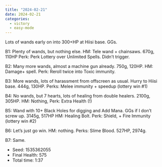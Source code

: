```yaml
---
title: "2024-02-21"
date: 2024-02-21
categories:
  - victory
  - easy-mode
---
```


Lots of wands early on into 300+HP at Hiisi base. GGs.

B1: Plenty of wands, but nothing else. HM: Tele wand + chainsaws. 670g, 110HP
Perk: Perk Lottery over Unlimited Spells. Didn't trigger.

B2: Many more wands, almost a machine gun already. 750g, 120HP.
HM: Damage+ spell. Perk: Reroll twice into Toxic immunity.

B3: More wands, lots of harassment from offscreen as usual. Hurry to Hiisi base. 444g, 130HP.
Perks: Melee immunity + speedup (lottery win #1)

B4: No wands, but 7 hearts, lots of healing from double healers. 2100g, 305HP.
HM: Nothing, Perk: Extra Health (!)

B5: Wand with 10+ Black Holes for digging and Add Mana. GGs if I don't screw up. 3145g, 517HP
HM: Healing Bolt. Perk: Shield, + Fire Immunity (lottery win #2)

B6: Let's just go win. HM: nothing. Perks: Slime Blood. 527HP, 2974g.

B7: Same.

- Seed: 1535362055
- Final Health: 575
- Total time: 1:37
